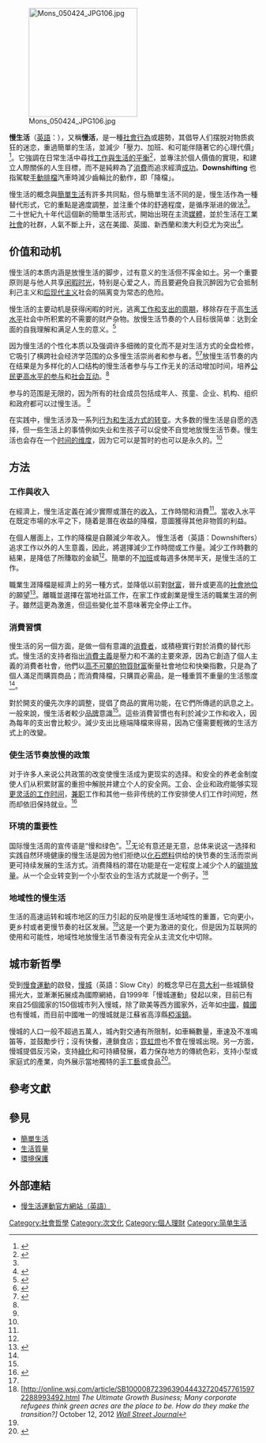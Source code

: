 [[File:Mons_050424_JPG106.jpg|220px]]

'''慢生活'''（[[英語|英語]]：'''{{lang|en|Downshifting}}'''），又稱'''慢活'''，是一種[[社會行為|社會行為]]或趨勢，其倡导人们摆脱对物质疯狂的迷恋，重過簡單的生活，並減少「壓力、加班、和可能伴隨著它的心理代價」<ref name="Nelson">{{cite journal|url=http://www.journalism.wisc.edu/~dshah/cccp/paper/Nelson.pdf|title=Downshifting Consumer = Upshifting Citizen?: An Examination of a Local Freecycle Community.|first=Michelle R.|last=Nelson|journal=The ANNALS of the American Academy of Political and Social Science|date=May 2007|issue=611|accessdate=2015-06-17|archive-date=2015-06-17|archive-url=https://web.archive.org/web/20150617061311/http://www.journalism.wisc.edu/~dshah/cccp/paper/Nelson.pdf|dead-url=yes}}</ref>。它強調在日常生活中尋找[[工作與生活的平衡|工作與生活的平衡]]<ref>{{cite journal|url=http://www.researchgate.net/profile/Susana_Juniu/publication/269871432_Downshifting_Regaining_the_Essence_of_Leisure/links/549808c10cf2eeefc30f6137.pdf|title=Downshifting: Regaining the Essence of Leisure|first=Susana|last=Juniu|journal=Journal of Leisure Research|date=Winter 2000|issue=32|accessdate=2-11-2014|archive-date=2015-09-24|archive-url=https://web.archive.org/web/20150924143219/http://www.researchgate.net/profile/Susana_Juniu/publication/269871432_Downshifting_Regaining_the_Essence_of_Leisure/links/549808c10cf2eeefc30f6137.pdf|dead-url=no}}</ref>，並專注於個人價值的實現，和建立人際關係的人生目標，而不是純粹為了[[消費|消費]]而追求經濟[[成功|成功]]。'''Downshifting''' 也指駕駛[[手動排檔|手動排檔]]汽車時減少齒輪比的動作，即「降檔」。

慢生活的概念與[[簡單生活|簡單生活]]有許多共同點，但与簡單生活不同的是，慢生活作為一種替代形式，它的重點是適度調整，並注重个体的舒適程度，是循序渐进的做法<ref name="Smith"></ref>。二十世紀九十年代這個新的簡單生活形式，開始出現在主流[[媒體|媒體]]，並於生活在工業[[社會|社會]]的社群，人氣不斷上升，这在美國、英國、新西蘭和澳大利亞尤为突出<ref name="Schor">{{Citation  | last = Schor  | first = Juliet | title = The Overspent American: Upscaling, Downshifting and the New Consumer  | place = New York, US  | publisher = Basic Books  | year = 1998   | edition = 1st  | url = http://books.google.com.hk/books?id=a7h54tzAafgC&q=The+Overspent+American:+Upscaling,+Downshifting+and+the+New+Consumer&dq=The+Overspent+American:+Upscaling,+Downshifting+and+the+New+Consumer&hl=zh-TW&sa=X&ei=7f9UVO2ULpKn8AXal4GAAQ&redir_esc=y=  | isbn = 978-0-4650-6056-6 }}</ref>。

==价值和动机==
慢生活的本质内涵是放慢生活的脚步，过有意义的生活但不挥金如土。另一个重要原则是与他人共享[[余暇|闲暇时光]]，特别是心爱之人，而且要避免自我沉醉因为它会抵制利己主义和[[后现代主义|后现代主义]]社会的隔离变为常态的危险。

慢生活的主要动机是获得闲暇的时光，逃离[[消费主义|工作和支出的周期]]，移除存在于高[[生活水平|生活水平]]社会中所积累的不需要的财产杂物。放慢生活节奏的个人目标很简单：达到全面的自我理解和满足人生的意义。<ref>{{cite journal|url=http://www.neuro-ethics.org/uploads/2/8/3/9/2839807/ratio.pdf|title=Downshifting and Meaning in Life|first=Neil|last=Levy|journal=Ratio|date=June 2005|issue=2|accessdate=2015-06-17|archive-date=2015-05-01|archive-url=https://web.archive.org/web/20150501161358/http://www.neuro-ethics.org/uploads/2/8/3/9/2839807/ratio.pdf|dead-url=yes}}</ref>

因为慢生活的个性化本质以及强调许多细微的变化而不是对生活方式的全盘检修，它吸引了横跨社会经济学范围的众多慢生活崇尚者和参与者。<ref>{{cite journal|url=http://www.tai.org.au/documents/dp_fulltext/DP58.pdf|title=Downshifting in Britain: A sea-change in the pursuit of happiness|first=Clive|last=Hamilton|journal=The Australia Institute|date=November 2003|issue=58|accessdate=2015-06-17|author=|archive-url=https://web.archive.org/web/20150617062426/http://www.tai.org.au/documents/dp_fulltext/DP58.pdf|archive-date=2015-06-17|dead-url=yes}}</ref><ref>{{cite journal|url=http://www.tai.org.au/documents/downloads/DP50.pdf|title=Downshifting in Australia: A sea-change in the pursuit of happiness|first=Clive|last=Hamilton|journal=The Australia Institute|date=January 2003|issue=50|accessdate=2015-06-17|author=|archive-url=https://web.archive.org/web/20070829054721/http://www.tai.org.au/documents/downloads/DP50.pdf|archive-date=2007-08-29|dead-url=yes}}</ref>放慢生活节奏的内在结果是为多样化的人口结构的慢生活者参与与工作无关的活动增加时间，培养[[公民参与|公民更高水平的参与]]和[[社会关系|社会互动]]。<ref name="Nelson"></ref>

参与的范围是无限的，因为所有的社会成员包括成年人、孩童、企业、机构、组织和政府都可以过慢生活。 <ref name="Smith"></ref>

在实践中，慢生活涉及一系列[[行為改變_(公共衛生)|行为和生活方式的转变]]。大多数的慢生活是自愿的选择，但一些生活上的事情例如失业和生孩子可以促使不自觉地放慢生活节奏。慢生活也会存在一个[[时间|时间的维度]]，因为它可以是暂时的也可以是永久的。<ref name="Schor"></ref>

==方法==

===工作與收入===
在經濟上，慢生活定義在減少實際或潛在的[[收入|收入]]，工作時間和消費<ref name="Schor"></ref>。當收入水平在既定市場的水平之下，隨着是潛在收益的降檔，意圖獲得其他非物質的利益。

在個人層面上，工作的降檔是自願減少年收入。 慢生活者（英語：Downshifters）追求工作以外的人生意義，因此，將選擇減少工作時間或工作量。減少工作時數的結果，是降低了所賺取的金額<ref name="Schor"></ref>。簡單的不[[加班|加班]]或每週多休閒半天，是慢生活的工作。

職業生涯降檔是經濟上的另一種方式，並降低以前對[[財富|財富]]，晉升或更高的[[社會地位|社會地位]]的願望<ref name="Smith">{{Citation  | last = Smith  | first = Tracey  | title = The Book of Rubbish Ideas: An interactive, room-by-room, guide to reducing household waste  | place = Bristol, England  | publisher = Alastair Sawday's  | year = 2008  | edition = 1st  | url = http://books.google.com.hk/books?id=Vpj5NAAACAAJ&dq=The+Book+of+Rubbish+Ideas:+An+interactive,+room-by-room,+guide+to+reducing+household+waste&hl=zh-TW&sa=X&ei=KwZVVJbgJYiF8QXI94K4Bw&ved=0CB0Q6AEwAA  | isbn = 978-1-9061-3613-0  | accessdate = 2014-11-01  | archive-date = 2014-11-01  | archive-url = https://web.archive.org/web/20141101214252/http://books.google.com.hk/books?id=Vpj5NAAACAAJ&dq=The+Book+of+Rubbish+Ideas:+An+interactive,+room-by-room,+guide+to+reducing+household+waste&hl=zh-TW&sa=X&ei=KwZVVJbgJYiF8QXI94K4Bw&ved=0CB0Q6AEwAA  | dead-url = no  }}</ref>。離職並選擇在當地社區工作，在家工作或創業是慢生活的職業生涯的例子。雖然這更為激進，但這些變化並不意味著完全停止工作。

===消費習慣===
慢生活的另一個方面，是做一個有意識的[[消費者|消費者]]，或積極實行對於消費的替代形式。慢生活的支持者指出[[消費主義|消費主義]]是壓力和不滿的主要來源，因為它創造了個人主義的消費者社會，他們以[[富裕流感|高不可攀的物質財富]]衡量社會地位和快樂指數，只是為了個人滿足而購買商品；而消費降檔，只購買必需品，是一種重質不重量的生活態度<ref name="Nelson"></ref>。

對於開支的優先次序的調整，提倡了商品的實用功能，在它們所傳遞的訊息之上。一般來說，慢生活者較少[[品牌|品牌]]意識<ref name="Nelson"></ref>。這些消費習慣也有利於減少工作和收入，因為每年的支出會比較少。減少支出比極端降檔來得易，因為它僅需要輕微的生活方式上的改變。

===使生活节奏放慢的政策===
对于许多人来说公共政策的改变使慢生活成为更现实的选择。{{link-en|全民医疗|Universal health care}}和安全的养老金制度使人们从积累财富的重担中解脱并建立个人的安全网。工会、企业和政府能够实现[[弹性工时|更灵活的工作时间]]，[[兼职|兼职]]工作和其他一些非传统的工作安排使人们工作时间短，然而却依旧保持就业。<ref name=GreenIllusions>{{cite book|last=Zehner|first=Ozzie|title=Green Illusions|year=2012|publisher=University of Nebraska Press|location=Lincoln and London|url=http://www.greenillusions.org|access-date=2021-10-03|archive-date=2021-02-24|archive-url=https://web.archive.org/web/20210224014847/http://www.greenillusions.org/|dead-url=no}}</ref>

===环境的重要性===
国际慢生活周的宣传语是“慢和绿色”。<ref name="Smith"></ref>无论有意还是无意，总体来说这一选择和实践自然环境健康的慢生活是因为他们拒绝以[[化石燃料|化石燃料]]供给的快节奏的生活而崇尚更可持续发展的生活方式。消费降档的潜在功能是在一定程度上减少个人的[[碳足印|碳排放量]]。从一个企业转变到一个小型农业的生活方式就是一个例子。<ref>[http://online.wsj.com/article/SB10000872396390444327204577615972288993492.html ''The Ultimate Growth Business; Many corporate refugees think green acres are the place to be. How do they make the transition?] {{Wayback|url=http://online.wsj.com/article/SB10000872396390444327204577615972288993492.html |date=20130504081057 }}'' October 12, 2012 ''[[Wall_Street_Journal|Wall Street Journal]]''</ref>

===地域性的慢生活===
生活的高速运转和城市地区的压力引起的反响是慢生活地域性的重置，它向更小，更乡村或者更慢节奏的社区发展。<ref name="Schor"></ref>这是一个更为激进的变化，但是因为互联网的使用和可能性，地域性地放慢生活节奏没有完全从主流文化中切除。

==城市新哲學==
受到[[慢食運動|慢食運動]]的啟發，[[慢城|慢城]]（英語：Slow City）的概念早已在[[意大利|意大利]]一些城鎮發揚光大，並漸漸拓展成為國際網絡，自1999年「慢城運動」發起以來，目前已有來自25個國家的150個城市列入慢城，除了歐美等西方國家外，近年如[[中國|中國]]，[[韓國|韓國]]也有慢城，而目前中國唯一的慢城就是江蘇省高淳縣[[椏溪鎮|椏溪鎮]]。

慢城的人口一般不超過五萬人，城內對交通有所限制，如車輛數量，車速及不准鳴笛等，並鼓勵步行；沒有快餐，連鎖食店；[[霓虹燈|霓虹燈]]也不會在慢城出現。另一方面，慢城提倡反污染，支持[[綠化|綠化]]和可持續發展，着力保存地方的傳統色彩，支持小型或家庭式的產業，向外展示當地獨特的[[手工藝|手工藝]]或食品<ref>{{Cite web |url=http://www.cgcc.org.hk/b5/chamber/bulletin/files/Bulletin_1330593646.42557_p.46-51.pdf |title=享受慢活，香港中華總商會，檢索於2014年11月1日。 |access-date=2014年11月1日 |archive-date=2016年3月10日 |archive-url=https://web.archive.org/web/20160310083929/http://cgcc.org.hk/b5/chamber/bulletin/files/bulletin_1330593646.42557_p.46-51.pdf |dead-url=no }}</ref>。

==參考文獻==
{{Reflist}}

==參見==
*[[簡單生活|簡單生活]]
*[[生活質量|生活質量]]
*[[環境保護|環境保護]]

==外部連結==
*[http://www.slowmovement.com/downshifting.php 慢生活運動官方網站（英語）] {{Wayback|url=http://www.slowmovement.com/downshifting.php |date=20201108115033 }}

{{Simple living|state=collapsed}}

[[Category:社會哲學|Category:社會哲學]]
[[Category:次文化|Category:次文化]]
[[Category:個人理財|Category:個人理財]]
[[Category:简单生活|Category:简单生活]]